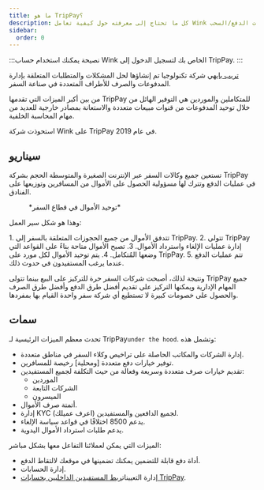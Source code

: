 ```yaml
---
title: ما هو TripPay؟
description: كل ما تحتاج إلى معرفته حول كيفية تعامل Wink مع عمليات الدفع/السحب.
sidebar:
  order: 0
---
```


:::نصيحة
يمكنك استخدام حساب Wink الخاص بك لتسجيل الدخول إلى TripPay.
:::

[تريب باي](https://pay.wink.travel)هي شركة تكنولوجيا تم إنشاؤها لحل المشكلات والمتطلبات المتعلقة بإدارة المدفوعات والصرف للأطراف المتعددة في صناعة السفر.

من بين أكبر الميزات التي تقدمها TripPay للمتكاملين والموردين هي التوفير الهائل من خلال توحيد المدفوعات من قنوات مبيعات متعددة والاستعانة بمصادر خارجية للعديد من مهام المحاسبة الخلفية.

استحوذت شركة Wink على TripPay في عام 2019.

## سيناريو

تستعين جميع وكالات السفر عبر الإنترنت الصغيرة والمتوسطة الحجم بشركة TripPay في عمليات الدفع وتترك لها مسؤولية الحصول على الأموال من المسافرين وتوزيعها على الفنادق.

<figure>
  <CloudinaryImage width="700" height="525" resize="scale" quality="best" alt="توحيد أموال TripPay" src="academy/funds-consolidation" errorImage="noimage_opaque_nyrtl0.png" />

  <figcaption>*توحيد الأموال في قطاع السفر*</figcaption>
</figure>


وهذا هو شكل سير العمل:

<Steps>
  1. تتدفق الأموال من جميع الحجوزات المتعلقة بالسفر إلى TripPay.
  2. تتولى TripPay إدارة عمليات الإلغاء واسترداد الأموال.
  3. تصبح الأموال متاحة بناءً على القواعد التي وضعها المُتكامل.
  4. يتم توحيد الأموال لكل مورد على TripPay.
  5. تتم عمليات الدفع عندما يرغب المستفيدون في حدوث ذلك.
</Steps>


ونتيجة لذلك، أصبحت شركات السفر حرة للتركيز على البيع بينما تتولى TripPay جميع المهام الإدارية ويمكنها التركيز على تقديم أفضل طرق الدفع وأفضل طرق الصرف والحصول على خصومات كبيرة لا تستطيع أي شركة سفر واحدة القيام بها بمفردها.

## سمات

تحدث معظم الميزات الرئيسية لـ TripPay`under the hood`. وتشمل هذه:

* إدارة الشركات والمكاتب الحاصلة على تراخيص وكلاء السفر في مناطق متعددة.
* توفير خيارات دفع متعددة \[ومحلية] رخيصة للمسافرين.
* تقديم خيارات صرف متعددة وسريعة وفعالة من حيث التكلفة لجميع المستفيدين:
  * الموردين
  * الشركات التابعة
  * الميسرون
* أتمتة صرف الأموال.
* إدارة KYC (اعرف عميلك) لجميع الدافعين والمستفيدين.
* يدعم 8500 اختلافًا في قواعد سياسة الإلغاء.
* يدعم طلبات استرداد الأموال اليدوية.

الميزات التي يمكن لعملائنا التفاعل معها بشكل مباشر:

* أداة دفع قابلة للتضمين يمكنك تضمينها في موقعك لالتقاط الدفع.
* إدارة الحسابات.
* إدارة التعيينات[ربط المستفيدين الداخليين بحسابات TripPay](/payment/mapping).

